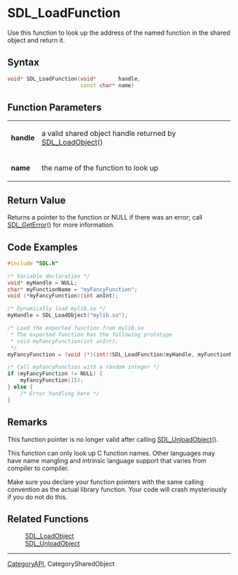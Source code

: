 

= SDL_LoadFunction =
Use this function to look up the address of the named function in the shared object and return it.


== Syntax ==
<syntaxhighlight lang='c++'>
void* SDL_LoadFunction(void*       handle,
                       const char* name)
</syntaxhighlight>

== Function Parameters ==
{|
|'''handle''' 
|a valid shared object handle returned by [[SDL_LoadObject]]()
|-
|'''name''' 
|the name of the function to look up
|}

== Return Value ==
Returns a pointer to the function or NULL if there was an error; call [[SDL_GetError]]() for more information.

== Code Examples ==
<syntaxhighlight lang='c++'>
#include "SDL.h"

/* Variable declaration */
void* myHandle = NULL;
char* myFunctionName = "myFancyFunction";
void (*myFancyFunction)(int anInt);

/* Dynamically load mylib.so */
myHandle = SDL_LoadObject("mylib.so");

/* Load the exported function from mylib.so
 * The exported function has the following prototype
 * void myFancyFunction(int anInt);
 */
myFancyFunction = (void (*)(int))SDL_LoadFunction(myHandle, myFunctionName);

/* Call myFancyFunction with a random integer */
if (myFancyFunction != NULL) {
    myFancyFunction(15);
} else {
    /* Error handling here */
}
</syntaxhighlight>

== Remarks ==
This function pointer is no longer valid after calling [[SDL_UnloadObject]]().

This function can only look up C function names. Other languages may have name mangling and intrinsic language support that varies from compiler to compiler.

Make sure you declare your function pointers with the same calling convention as the actual library function. Your code will crash mysteriously if you do not do this.


== Related Functions ==
: [[SDL_LoadObject]]
: [[SDL_UnloadObject]]

----
[[CategoryAPI]], CategorySharedObject
